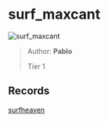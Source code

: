 
# surf_maxcant

![surf_maxcant](https://raw.githubusercontent.com/Sayt123/SurfMapPics/Maps-and-bonuses/csgo/surf_maxcant.jpg)

> Author: **Pablo**
>
> Tier 1

## Records

[surfheaven](https://surfheaven.eu/map/surf_maxcant)
